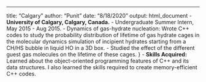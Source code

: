---
title: "Calgary"
author: "Punit"
date: "8/18/2020"
output: html_document
- **University of Calgary, Calgary, Canada.**
  - Undergraduate Summer Intern, May 2015 - Aug 2015.
      - Dynamics of gas-hydrate nucleation: Wrote C++  codes to study the probability distribution of lifetime of gas hydrate cages in the molecular dynamics simulation of  incipient hydrates starting from a CH\textsubscript{4}/H\textsubscript{2}S bubble in liquid H\textsubscript{2}O in a 3D box.
      - Studied the effect of the different guest gas molecules on the lifetime of these cages. }
  - **Skills Acquired:**
          Learned about the object-oriented programming features of C++ and its data structures. I also learned the skills
required to create memory-efficient C++ codes.